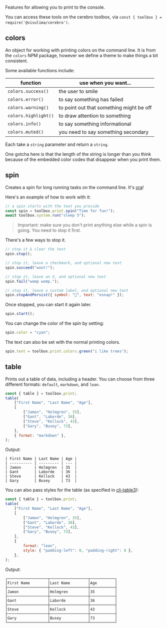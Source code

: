 Features for allowing you to print to the console.

You can access these tools on the cerebro toolbox, via `const { toolbox } = require('@visulima/cerebro')`.

## colors

An object for working with printing colors on the command line. It is from the `colors` NPM package,
however we define a theme to make things a bit consistent.

Some available functions include:

| function             | use when you want...                     |
| -------------------- | ---------------------------------------- |
| `colors.success()`   | the user to smile                        |
| `colors.error()`     | to say something has failed              |
| `colors.warning()`   | to point out that something might be off |
| `colors.highlight()` | to draw attention to something           |
| `colors.info()`      | to say something informational           |
| `colors.muted()`     | you need to say something secondary      |

Each take a `string` parameter and return a `string`.

One gotcha here is that the length of the string is longer than you think because of the embedded
color codes that disappear when you print them.

## spin

Creates a spin for long running tasks on the command line. It's
[ora](https://github.com/sindresorhus/ora)!

Here's an example of how to work with it:

```js
// a spin starts with the text you provide
const spin = toolbox.print.spin("Time for fun!");
await toolbox.system.run("sleep 5");
```

> Important: make sure you don't print anything else while a spin is going. You need to stop
> it first.

There's a few ways to stop it.

```js
// stop it & clear the text
spin.stop();

// stop it, leave a checkmark, and optional new text
spin.succeed("woot!");

// stop it, leave an X, and optional new text
spin.fail("womp womp.");

// stop it, leave a custom label, and optional new text
spin.stopAndPersist({ symbol: "🚨", text: "osnap!" });
```

Once stopped, you can start it again later.

```js
spin.start();
```

You can change the color of the spin by setting:

```js
spin.color = "cyan";
```

The text can also be set with the normal printing colors.

```js
spin.text = toolbox.print.colors.green("i like trees");
```

## table

Prints out a table of data, including a header. You can choose from three different formats:
`default`, `markdown`, and `lean`.

```js
const { table } = toolbox.print;
table(
    ["First Name", "Last Name", "Age"],
    [
        ["Jamon", "Holmgren", 35],
        ["Gant", "Laborde", 36],
        ["Steve", "Kellock", 43],
        ["Gary", "Busey", 73],
    ],
    { format: "markdown" },
);
```

Output:

```
| First Name | Last Name | Age |
| ---------- | --------- | --- |
| Jamon      | Holmgren  | 35  |
| Gant       | Laborde   | 36  |
| Steve      | Kellock   | 43  |
| Gary       | Busey     | 73  |
```

You can also pass styles for the table (as specified in [cli-table3](https://github.com/cli-table/cli-table3)):

```js
const { table } = toolbox.print;
table(
    ["First Name", "Last Name", "Age"],
    [
        ["Jamon", "Holmgren", 35],
        ["Gant", "Laborde", 36],
        ["Steve", "Kellock", 43],
        ["Gary", "Busey", 73],
    ],
    {
        format: "lean",
        style: { "padding-left": 0, "padding-right": 8 },
    },
);
```

Output:

```
┌──────────────────┬─────────────────┬───────────┐
│First Name        │Last Name        │Age        │
├──────────────────┼─────────────────┼───────────┤
│Jamon             │Holmgren         │35         │
├──────────────────┼─────────────────┼───────────┤
│Gant              │Laborde          │36         │
├──────────────────┼─────────────────┼───────────┤
│Steve             │Kellock          │43         │
├──────────────────┼─────────────────┼───────────┤
│Gary              │Busey            │73         │
└──────────────────┴─────────────────┴───────────┘
```
